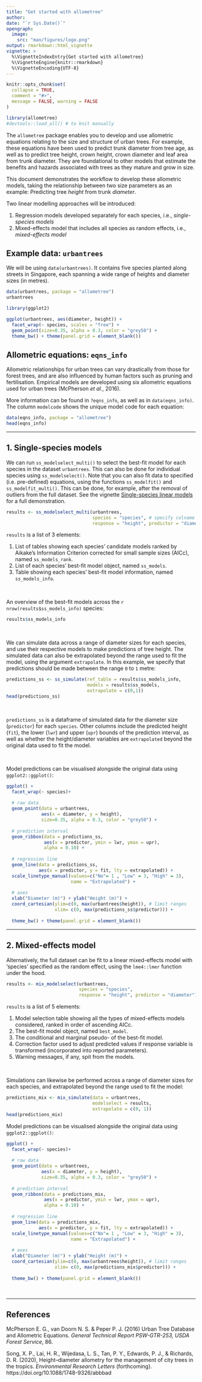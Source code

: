 ```yaml
---
title: "Get started with allometree"
author: 
date: "`r Sys.Date()`"
opengraph:
  image: 
    src: "man/figures/logo.png"
output: rmarkdown::html_vignette
vignette: >
  %\VignetteIndexEntry{Get started with allometree}
  %\VignetteEngine{knitr::rmarkdown}
  %\VignetteEncoding{UTF-8}
---
```


```r
knitr::opts_chunk$set(
  collapse = TRUE,
  comment = "#>",
  message = FALSE, warning = FALSE
)
```

```r
library(allometree)
#devtools::load_all() # to knit manually
```


The `allometree` package enables you to develop and use allometric equations relating to the size and structure of urban trees. For example, these equations have been used to predict trunk diameter from tree age, as well as to predict tree height, crown height, crown diameter and leaf area from trunk diameter. They are foundational to other models that estimate the benefits and hazards associated with trees as they mature and grow in size.

This document demonstrates the workflow to develop these allometric models, taking the relationship between two size parameters as an example: Predicting tree *height* from trunk *diameter*. 

Two linear modelling approaches will be introduced:  

  1. Regression models developed separately for each species, i.e., *single-species models*
  2. Mixed-effects model that includes all species as random effects, i.e., *mixed-effects model*


## Example data: `urbantrees`

We will be using `data(urbantrees)`. It contains five species planted along streets in Singapore, each spanning a wide range of heights and diameter sizes (in metres).

```r
data(urbantrees, package = "allometree")
urbantrees

library(ggplot2)

ggplot(urbantrees, aes(diameter, height)) +
  facet_wrap(~ species, scales = "free") +
  geom_point(size=0.35, alpha = 0.3, color = "grey50") +
  theme_bw() + theme(panel.grid = element_blank())
```


## Allometric equations: `eqns_info`

Allometric relationships for urban trees can vary drastically from those for forest trees, and are also influenced by human factors such as pruning and fertilisation. Empirical models are developed using six allometric equations used for urban trees (McPherson *et al.*, 2016). 

More information can be found in `?eqns_info`, as well as in `data(eqns_info)`. The column `modelcode` shows the unique model code for each equation:

```r
data(eqns_info, package = "allometree")
head(eqns_info)
```

---

## 1. Single-species models

We can run `ss_modelselect_multi()` to select the best-fit model for each species in the dataset `urbantrees`. This can also be done for  individual species using `ss_modelselect()`. Note that you can also fit data to specified (i.e. pre-defined) equations, using the functions `ss_modelfit()` and `ss_modelfit_multi()`. This can be done, for example, after the removal of outliers from the full dataset. See the vignette [Single-species linear models](single-species_models.html) for a full demonstration.

```r
results <- ss_modelselect_multi(urbantrees, 
                                species = "species", # specify colname of species
                                response = "height", predictor = "diameter") # specify colnames of variables
```

`results` is a list of 3 elements:

1. List of tables showing each species' candidate models ranked by Aikake's Information Criterion corrected for small sample sizes (AICc), named `ss_models_rank`.
2. List of each species' best-fit model object, named `ss_models`.
3. Table showing each species' best-fit model information, named `ss_models_info`. 

&nbsp;

An overview of the best-fit models across the `r nrow(results$ss_models_info)` species:
```r
results$ss_models_info
```

&nbsp;

We can simulate data across a range of diameter sizes for each species, and use their respective models to make predictions of tree height. The simulated data can also be extrapolated beyond the range used to fit the model, using the argument `extrapolate`. In this example, we specify that predictions should be made between the range `0` to `1` metre:

```r
predictions_ss <- ss_simulate(ref_table = results$ss_models_info, 
                              models = results$ss_models,
                              extrapolate = c(0,1))
head(predictions_ss)
```

&nbsp;

`predictions_ss` is a dataframe of simulated data for the diameter size (`predictor`) for each `species`. Other columns include the predicted height (`fit`), the lower (`lwr`) and upper (`upr`) bounds of the prediction interval, as well as whether the height/diameter variables are `extrapolated` beyond the original data used to fit the model.  

&nbsp;

Model predictions can be visualised alongside the original data using `ggplot2::ggplot()`:

```r

ggplot() +
  facet_wrap(~ species)+ 
  
  # raw data
  geom_point(data = urbantrees, 
             aes(x = diameter, y = height),
             size=0.35, alpha = 0.3, color = "grey50") +
  
  # prediction interval
  geom_ribbon(data = predictions_ss, 
              aes(x = predictor, ymin = lwr, ymax = upr), 
              alpha = 0.10) +
  
  # regression line
  geom_line(data = predictions_ss, 
            aes(x = predictor, y = fit, lty = extrapolated)) +
  scale_linetype_manual(values=c("No"= 1 , "Low" = 3, "High" = 3), 
                        name = "Extrapolated") +
  
  # axes
  xlab("Diameter (m)") + ylab("Height (m)") +
  coord_cartesian(ylim=c(0, max(urbantrees$height)), # limit ranges
                  xlim= c(0, max(predictions_ss$predictor))) + 
  
  theme_bw() + theme(panel.grid = element_blank())
```

---

## 2. Mixed-effects model

Alternatively, the full dataset can be fit to a linear mixed-effects model with 'species' specified as the random effect, using the `lme4::lmer` function under the hood.  

```r
results <- mix_modelselect(urbantrees, 
                           species = "species", 
                           response = "height", predictor = "diameter")
```

`results` is a list of 5 elements:

1. Model selection table showing all the types of mixed-effects models considered, ranked in order of ascending AICc. 
2. The best-fit model object, named `best_model`.
3. The conditional and marginal pseudo-\eqn{R^2} of the best-fit model.
4. Correction factor used to adjust predicted values if response variable is transformed (incorporated into reported parameters).
5. Warning messages, if any, spit from the models.

&nbsp;

Simulations can likewise be performed across a range of diameter sizes for each species, and extrapolated beyond the range used to fit the model:  

```r
predictions_mix <- mix_simulate(data = urbantrees, 
                                modelselect = results,
                                extrapolate = c(0, 1))
head(predictions_mix)
```

Model predictions can be visualised alongside the original data using `ggplot2::ggplot()`:

```r

ggplot() +
  facet_wrap(~ species)+ 
  
  # raw data
  geom_point(data = urbantrees, 
             aes(x = diameter, y = height),
             size=0.35, alpha = 0.3, color = "grey50") +
  
  # prediction interval
  geom_ribbon(data = predictions_mix, 
              aes(x = predictor, ymin = lwr, ymax = upr), 
              alpha = 0.10) +
  
  # regression line
  geom_line(data = predictions_mix, 
            aes(x = predictor, y = fit, lty = extrapolated)) +
  scale_linetype_manual(values=c("No"= 1 , "Low" = 3, "High" = 3), 
                        name = "Extrapolated") +
  
  # axes
  xlab("Diameter (m)") + ylab("Height (m)") +
  coord_cartesian(ylim=c(0, max(urbantrees$height)), # limit ranges
                  xlim= c(0, max(predictions_mix$predictor))) + 
  
  theme_bw() + theme(panel.grid = element_blank())
```

&nbsp;

---

## References

McPherson E. G., van Doorn N. S. & Peper P. J. (2016) Urban Tree Database and Allometric Equations. *General Technical Report PSW-GTR-253, USDA Forest Service*, 86.

Song, X. P., Lai, H. R., Wijedasa, L. S., Tan, P. Y., Edwards, P. J., & Richards, D. R. (2020), Height–diameter allometry for the management of city trees in the tropics. _Environmental Research Letters_ (forthcoming). https://doi.org/10.1088/1748-9326/abbbad

